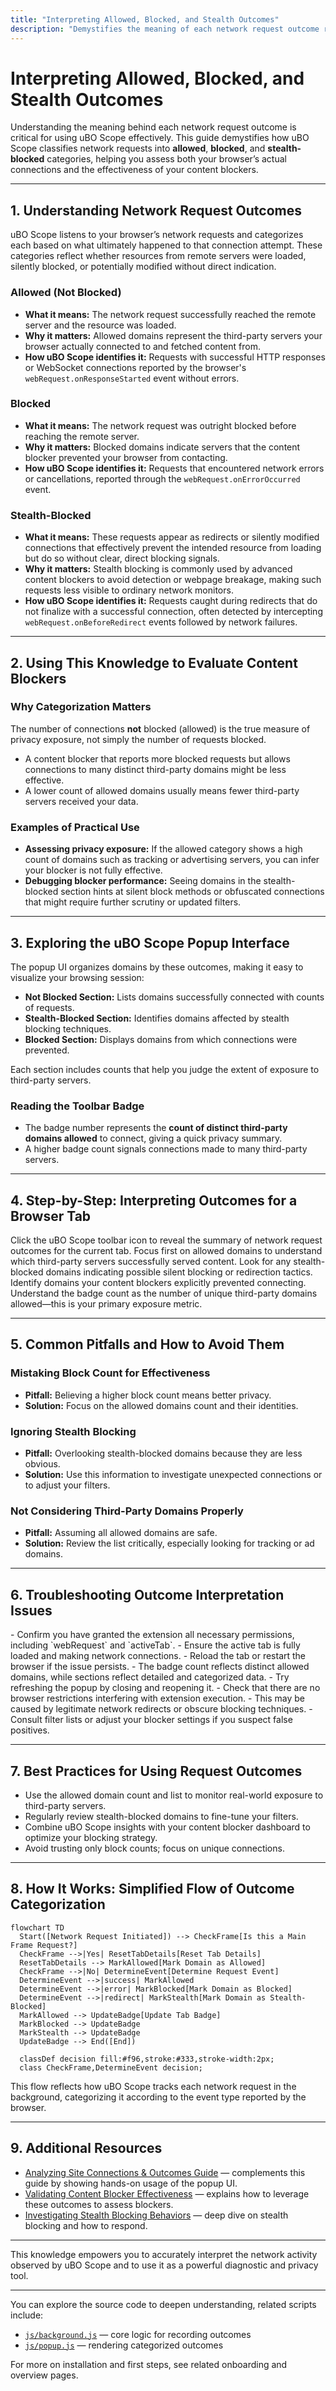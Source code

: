```yaml
---
title: "Interpreting Allowed, Blocked, and Stealth Outcomes"
description: "Demystifies the meaning of each network request outcome reported by the extension. Shows how to use this knowledge to evaluate the effectiveness of content blockers and understand which remotes are actually contacted."
---
```


# Interpreting Allowed, Blocked, and Stealth Outcomes

Understanding the meaning behind each network request outcome is critical for using uBO Scope effectively. This guide demystifies how uBO Scope classifies network requests into **allowed**, **blocked**, and **stealth-blocked** categories, helping you assess both your browser’s actual connections and the effectiveness of your content blockers.

---

## 1. Understanding Network Request Outcomes

uBO Scope listens to your browser’s network requests and categorizes each based on what ultimately happened to that connection attempt. These categories reflect whether resources from remote servers were loaded, silently blocked, or potentially modified without direct indication.

### Allowed (Not Blocked)
- **What it means:** The network request successfully reached the remote server and the resource was loaded.
- **Why it matters:** Allowed domains represent the third-party servers your browser actually connected to and fetched content from.
- **How uBO Scope identifies it:** Requests with successful HTTP responses or WebSocket connections reported by the browser's `webRequest.onResponseStarted` event without errors.

### Blocked
- **What it means:** The network request was outright blocked before reaching the remote server.
- **Why it matters:** Blocked domains indicate servers that the content blocker prevented your browser from contacting.
- **How uBO Scope identifies it:** Requests that encountered network errors or cancellations, reported through the `webRequest.onErrorOccurred` event.

### Stealth-Blocked
- **What it means:** These requests appear as redirects or silently modified connections that effectively prevent the intended resource from loading but do so without clear, direct blocking signals.
- **Why it matters:** Stealth blocking is commonly used by advanced content blockers to avoid detection or webpage breakage, making such requests less visible to ordinary network monitors.
- **How uBO Scope identifies it:** Requests caught during redirects that do not finalize with a successful connection, often detected by intercepting `webRequest.onBeforeRedirect` events followed by network failures.

---

## 2. Using This Knowledge to Evaluate Content Blockers

### Why Categorization Matters
The number of connections **not** blocked (allowed) is the true measure of privacy exposure, not simply the number of requests blocked.

- A content blocker that reports more blocked requests but allows connections to many distinct third-party domains might be less effective.
- A lower count of allowed domains usually means fewer third-party servers received your data.

### Examples of Practical Use
- **Assessing privacy exposure:** If the allowed category shows a high count of domains such as tracking or advertising servers, you can infer your blocker is not fully effective.
- **Debugging blocker performance:** Seeing domains in the stealth-blocked section hints at silent block methods or obfuscated connections that might require further scrutiny or updated filters.

---

## 3. Exploring the uBO Scope Popup Interface

The popup UI organizes domains by these outcomes, making it easy to visualize your browsing session:

- **Not Blocked Section:** Lists domains successfully connected with counts of requests.
- **Stealth-Blocked Section:** Identifies domains affected by stealth blocking techniques.
- **Blocked Section:** Displays domains from which connections were prevented.

Each section includes counts that help you judge the extent of exposure to third-party servers.

### Reading the Toolbar Badge
- The badge number represents the **count of distinct third-party domains allowed** to connect, giving a quick privacy summary.
- A higher badge count signals connections made to many third-party servers.

---

## 4. Step-by-Step: Interpreting Outcomes for a Browser Tab

<Steps>
<Step title="Open the uBO Scope popup on the active tab">
Click the uBO Scope toolbar icon to reveal the summary of network request outcomes for the current tab.
</Step>
<Step title="Review the 'Not Blocked' domains">
Focus first on allowed domains to understand which third-party servers successfully served content.
</Step>
<Step title="Check the 'Stealth-Blocked' section">
Look for any stealth-blocked domains indicating possible silent blocking or redirection tactics.
</Step>
<Step title="Examine the 'Blocked' section">
Identify domains your content blockers explicitly prevented connecting.
</Step>
<Step title="Interpret the badge count">
Understand the badge count as the number of unique third-party domains allowed—this is your primary exposure metric.
</Step>
</Steps>

---

## 5. Common Pitfalls and How to Avoid Them

### Mistaking Block Count for Effectiveness
- **Pitfall:** Believing a higher block count means better privacy.
- **Solution:** Focus on the allowed domains count and their identities.

### Ignoring Stealth Blocking
- **Pitfall:** Overlooking stealth-blocked domains because they are less obvious.
- **Solution:** Use this information to investigate unexpected connections or to adjust your filters.

### Not Considering Third-Party Domains Properly
- **Pitfall:** Assuming all allowed domains are safe.
- **Solution:** Review the list critically, especially looking for tracking or ad domains.

---

## 6. Troubleshooting Outcome Interpretation Issues

<AccordionGroup title="Troubleshooting Outcome Interpretation">
<Accordion title="No domains shown in any section">
- Confirm you have granted the extension all necessary permissions, including `webRequest` and `activeTab`.
- Ensure the active tab is fully loaded and making network connections.
- Reload the tab or restart the browser if the issue persists.
</Accordion>
<Accordion title="Mismatch between badge count and popup data">
- The badge count reflects distinct allowed domains, while sections reflect detailed and categorized data.
- Try refreshing the popup by closing and reopening it.
- Check that there are no browser restrictions interfering with extension execution.
</Accordion>
<Accordion title="Unexplained domains in stealth-blocked section">
- This may be caused by legitimate network redirects or obscure blocking techniques.
- Consult filter lists or adjust your blocker settings if you suspect false positives.
</Accordion>
</AccordionGroup>

---

## 7. Best Practices for Using Request Outcomes

- Use the allowed domain count and list to monitor real-world exposure to third-party servers.
- Regularly review stealth-blocked domains to fine-tune your filters.
- Combine uBO Scope insights with your content blocker dashboard to optimize your blocking strategy.
- Avoid trusting only block counts; focus on unique connections.

---

## 8. How It Works: Simplified Flow of Outcome Categorization

```mermaid
flowchart TD
  Start([Network Request Initiated]) --> CheckFrame[Is this a Main Frame Request?]
  CheckFrame -->|Yes| ResetTabDetails[Reset Tab Details]
  ResetTabDetails --> MarkAllowed[Mark Domain as Allowed]
  CheckFrame -->|No| DetermineEvent[Determine Request Event]
  DetermineEvent -->|success| MarkAllowed
  DetermineEvent -->|error| MarkBlocked[Mark Domain as Blocked]
  DetermineEvent -->|redirect| MarkStealth[Mark Domain as Stealth-Blocked]
  MarkAllowed --> UpdateBadge[Update Tab Badge]
  MarkBlocked --> UpdateBadge
  MarkStealth --> UpdateBadge
  UpdateBadge --> End([End])

  classDef decision fill:#f96,stroke:#333,stroke-width:2px;
  class CheckFrame,DetermineEvent decision;
```

This flow reflects how uBO Scope tracks each network request in the background, categorizing it according to the event type reported by the browser.

---

## 9. Additional Resources

- [Analyzing Site Connections & Outcomes Guide](/guides-main/everyday-use-patterns/analyzing-network-connections) — complements this guide by showing hands-on usage of the popup UI.
- [Validating Content Blocker Effectiveness](/guides-main/everyday-use-patterns/validating-content-blockers) — explains how to leverage these outcomes to assess blockers.
- [Investigating Stealth Blocking Behaviors](/guides-main/advanced-techniques/working-with-stealth-blocking) — deep dive on stealth blocking and how to respond.

---

This knowledge empowers you to accurately interpret the network activity observed by uBO Scope and to use it as a powerful diagnostic and privacy tool.

---

You can explore the source code to deepen understanding, related scripts include:
- [`js/background.js`](https://github.com/gorhill/uBO-Scope/blob/main/js/background.js) — core logic for recording outcomes
- [`js/popup.js`](https://github.com/gorhill/uBO-Scope/blob/main/js/popup.js) — rendering categorized outcomes

For more on installation and first steps, see related onboarding and overview pages.